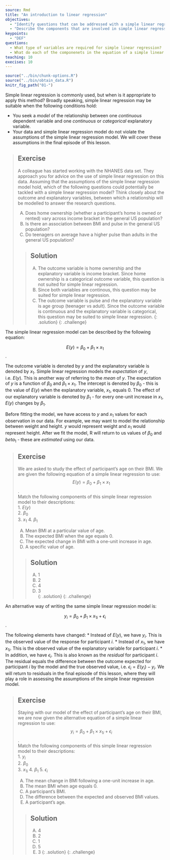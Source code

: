 ---
source: Rmd
title: "An introduction to linear regression"
objectives:
  - "Identify questions that can be addressed with a simple linear regression model."
  - "Describe the components that are involved in simple linear regression."
keypoints:
  - "DEF"
questions:
  - What type of variables are required for simple linear regression?
  - What do each of the componenets in the equation of a simple linear regression model represent?
teaching: 10
execises: 10
---

```{r, include=FALSE}
source("../bin/chunk-options.R")
source("../bin/obtain_data.R")
knitr_fig_path("01-")
```

Simple linear regression is commonly used, but when is it appropriate to apply this method? Broadly speaking, simple linear regression may be suitable when the following conditions hold:

* You seek a *model* of the relationship between one *continuous* dependent variable and one *continuous* or *categorical* explanatory variable. 
* Your data and simple linear regression model do not violate the assumptions of the simple linear regression model. We will cover these assumptions in the final episode of this lesson.

> ## Exercise  
> A colleague has started working with the NHANES data set. They approach 
> you for advice on the use of simple linear regression on this data. 
> Assuming that the assumptions of the simple linear regression model hold, which
> of the following questions could potentially be tackled with a simple 
> linear regression model? Think closely about the outcome and explanatory
> variables, between which a relationship will be modelled to answer the 
> research questions.
>   
> A) Does home ownership (whether a participant's home is owned or rented)
> vary across income bracket in the general US population?  
> B) Is there an association between BMI and pulse in the general US population?  
> C) Do teenagers on average have a higher pulse than adults in the 
> general US population?
> 
> > ## Solution
> > A) The outcome variable is home ownership and the explanatory variable is 
> > income bracket.
> > Since home ownership is a categorical outcome variable, this question is not 
> > suited for simple linear regression.  
> > B) Since both variables are continous, this question may be suited 
> > for simple linear regression.  
> > C) The outcome variable is pulse and rhe explanatory variable is age group
> > (teenager vs adult). Since the outcome variable is 
> > continuous and the explanatory variable is categorical, 
> > this question may be suited to simple linear regression.
> {: .solution}
{: .challenge}

The simple linear regression model can be described by the following equation:

$$
E(y) = \beta_0 + \beta_1 \times x_1
$$.

The outcome variable is denoted by $y$ and the explanatory variable is denoted by $x_1$. Simple linear regression models the *expectation* of $y$, i.e. $E(y)$. This is another way of referring to the *mean* of $y$. The expectation of $y$ is a function of $\beta_0$ and $\beta_1 \times x_1$. The intercept is denoted by $\beta_0$ - this is the value of $E(y)$ when the explanatory variable, $x_1$, equals 0. The effect of our explanatory variable is denoted by $\beta_1$ - for every one-unit increase in $x_1$, $E(y)$ changes by $\beta_1$.


Before fitting the model, we have access to $y$ and $x_1$ values for each observation in our data. For example, we may want to model the relationship between weight and height. $y$ would represent weight and $x_1$ would represent height. After we fit the model, R will return to us values of $\beta_0$ and $beta_1$ - these are *estimated* using our data. 

> ## Exercise  
> We are asked to study the effect of participant's age on their BMI. We are given the following equation of a simple linear regression to use:  
> $$E(y) = \beta_0 + \beta_1 \times x_1$$.    
> Match the following components of this simple linear regression model to their
> descriptions:  
> 1. $E(y)$  
> 2. ${\beta}_0$  
> 3. $x_1$
> 4. ${\beta}_1$  
>  
> A) Mean BMI at a particular value of age.   
> B) The expected BMI when the age equals 0.    
> C) The expected change in BMI with a one-unit increase in age.  
> D) A specific value of age.
>  
> > ## Solution
> > A) 1   
> > B) 2  
> > C) 4  
> > D) 3  
> {: .solution}
{: .challenge}

An alternative way of writing the same simple linear regression model is:

$$
y_i = \beta_0 + \beta_1 \times {x_1}_i + \epsilon_i
$$.

The following elements have changed:
* Instead of $E(y)$, we have $y_i$. This is the observed value of the response for participant $i$.
* Instead of $x_1$, we have ${x_1}_i$. This is the observed value of the explanatory variable for participant $i$. 
* In addition, we have $\epsilon_i$. This is also known as the *residual* for participant $i$. The residual equals the difference between the outcome expected for participant $i$ by the model and the true observed value, i.e. $\epsilon_i = E(y_i) - y_i$. We will return to residuals in the final episode of this lesson, where they will play a role in assessing the assumptions of the simple linear regression model. 

> ## Exercise  
> Staying with our model of the effect of participant's age on their BMI, 
> we are now given the alternative equation of a simple linear regression to use: 
> $$y_i = \beta_0 + \beta_1 \times {x_1}_i + \epsilon_i$$.    
> Match the following components of this simple linear regression model to their
> descriptions:  
> 1. $y_i$  
> 2. ${\beta}_0$  
> 3. ${x_1}_i$
> 4. ${\beta}_1$
> 5. $\epsilon_i$
>  
>    
> A) The mean change in BMI following a one-unit increase in age.   
> B) The mean BMI when age equals 0.      
> C) A participant's BMI.  
> D) The difference between the expected and observed BMI values.  
> E) A participant's age.  
>  
> > ## Solution
> > A) 4   
> > B) 2  
> > C) 1  
> > D) 5  
> > E) 3
> {: .solution}
{: .challenge}

